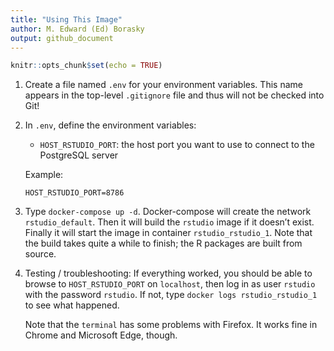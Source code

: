 ```yaml
---
title: "Using This Image"
author: M. Edward (Ed) Borasky
output: github_document
---
```


```r
knitr::opts_chunk$set(echo = TRUE)
```
1. Create a file named `.env` for your environment variables. This name appears in the top-level `.gitignore` file and thus will not be checked into Git!
2. In `.env`, define the environment variables:

    * `HOST_RSTUDIO_PORT`: the host port you want to use to connect to the PostgreSQL server

    Example:
    
    ```
    HOST_RSTUDIO_PORT=8786
    ```
3. Type `docker-compose up -d`. Docker-compose will create the network `rstudio_default`. Then it will build the `rstudio` image if it doesn't exist. Finally it will start the image in container `rstudio_rstudio_1`. Note that the build takes quite a while to finish; the R packages are built from source.
4. Testing / troubleshooting: If everything worked, you should be able to browse to `HOST_RSTUDIO_PORT` on `localhost`, then log in as user `rstudio` with the password `rstudio`. If not, type `docker logs rstudio_rstudio_1` to see what happened.

    Note that the `terminal` has some problems with Firefox. It works fine in Chrome and Microsoft Edge, though.
